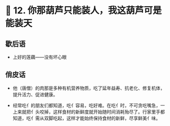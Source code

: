 # 🐒 12. 你那葫芦只能装人，我这葫芦可是能装天

## 歇后语

- 上好的莲藕——没有坏心眼

## 俏皮话

- 他（唐僧）的肉那是多种有机营养物质，吃了延年益寿、抗老化、修复机体，提升活力、促进健康。

- 经常吃亻的朋友们都知道，吃亻容易，吃好难。在吃亻时，不可贪吃嘴急，一上来就把亻头咬掉，这样食材的新鲜度就开始随时间消耗殆尽了。行家里手都知道，吃亻需从双脚吃起，这样才能始终保持食材的新鲜，尽享鲜美亻味。
